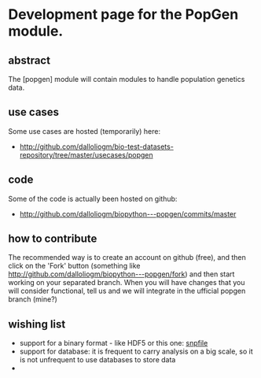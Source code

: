 =Development page for the PopGen module.=

==abstract==
The [popgen] module will contain modules to handle population genetics data.

==use cases==
Some use cases are hosted (temporarily) here:
* http://github.com/dalloliogm/bio-test-datasets-repository/tree/master/usecases/popgen

==code==
Some of the code is actually been hosted on github:
* http://github.com/dalloliogm/biopython---popgen/commits/master

==how to contribute==
The recommended way is to create an account on github (free), and then click on the 'Fork' button (something like http://github.com/dalloliogm/biopython---popgen/fork) and then start working on your separated branch.
When you will have changes that you will consider functional, tell us and we will integrate in the ufficial popgen branch (mine?)

==wishing list==
* support for a binary format - like HDF5 or this one: [http://lists.open-bio.org/pipermail/biopython/2008-December/004830.html snpfile]
* support for database: it is frequent to carry analysis on a big scale, so it is not unfrequent to use databases to store data
*